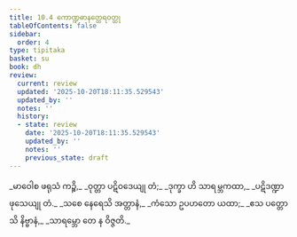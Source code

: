 ```yaml
---
title: 10.4 ကောဏ္ဍဓာနတ္ထေရဝတ္ထု
tableOfContents: false
sidebar:
  order: 4
type: tipitaka
basket: su
book: dh
review:
  current: review
  updated: '2025-10-20T18:11:35.529543'
  updated_by: ''
  notes: ''
  history:
  - state: review
    date: '2025-10-20T18:11:35.529543'
    updated_by: ''
    notes: ''
    previous_state: draft
---
```



<DynamicBreadcrumb />


<ReviewStatus review={frontmatter.review} showDetails={true} />

<HypothesisAnnotation frontmatter={frontmatter} />

<Division number="133" book="dh" e="ch" v="18" p="33">

<Paragraph number="143" type="verses" book="dh">
_မာဝေါစ ဖရုသံ ကဉ္စိ,_  
_ဝုတ္တာ ပဋိဝဒေယျု တံ;_  
_ဒုက္ခာ ဟိ သာရမ္ဘကထာ,_  
_ပဋိဒဏ္ဍာ ဖုသေယျု တံ._  

</Paragraph>

</Division>
<Division number="134" book="dh" e="ch" v="18" p="33">

<Paragraph number="144" type="verses" book="dh">
_သစေ နေရေသိ အတ္တာနံ,_  
_ကံသော ဥပဟတော ယထာ;_  
_ဧသ ပတ္တောသိ နိဗ္ဗာနံ,_  
_သာရမ္ဘော တေ န ဝိဇ္ဇတိ._
</Paragraph>
</Division>